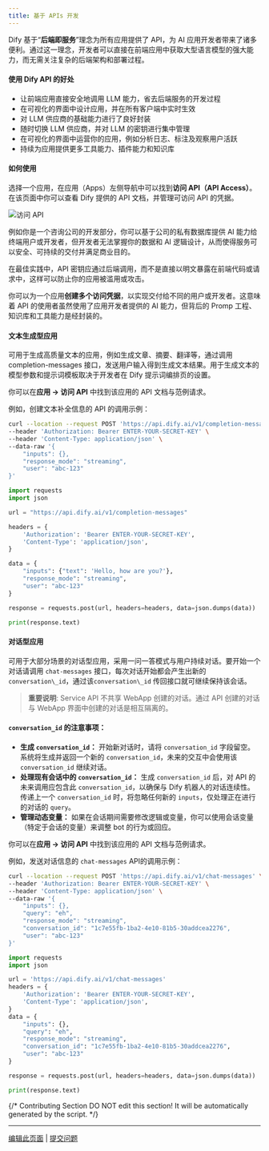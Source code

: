 ```yaml
---
title: 基于 APIs 开发
---
```


Dify 基于“**后端即服务**”理念为所有应用提供了 API，为 AI 应用开发者带来了诸多便利。通过这一理念，开发者可以直接在前端应用中获取大型语言模型的强大能力，而无需关注复杂的后端架构和部署过程。

#### 使用 Dify API 的好处

* 让前端应用直接安全地调用 LLM 能力，省去后端服务的开发过程
* 在可视化的界面中设计应用，并在所有客户端中实时生效
* 对 LLM 供应商的基础能力进行了良好封装
* 随时切换 LLM 供应商，并对 LLM 的密钥进行集中管理
* 在可视化的界面中运营你的应用，例如分析日志、标注及观察用户活跃
* 持续为应用提供更多工具能力、插件能力和知识库

#### 如何使用

选择一个应用，在应用（Apps）左侧导航中可以找到**访问 API（API Access）**。在该页面中你可以查看 Dify 提供的 API 文档，并管理可访问 API 的凭据。

![访问 API](https://assets-docs.dify.ai/dify-enterprise-mintlify/zh_CN/guides/application-publishing/97ff5a5d3fd280c617af917ca6c09322.png)

例如你是一个咨询公司的开发部分，你可以基于公司的私有数据库提供 AI 能力给终端用户或开发者，但开发者无法掌握你的数据和 AI 逻辑设计，从而使得服务可以安全、可持续的交付并满足商业目的。

<Warning>
在最佳实践中，API 密钥应通过后端调用，而不是直接以明文暴露在前端代码或请求中，这样可以防止你的应用被滥用或攻击。
</Warning>

你可以为一个应用**创建多个访问凭据**，以实现交付给不同的用户或开发者。这意味着 API 的使用者虽然使用了应用开发者提供的 AI 能力，但背后的 Promp 工程、知识库和工具能力是经封装的。

#### 文本生成型应用

可用于生成高质量文本的应用，例如生成文章、摘要、翻译等，通过调用 completion-messages 接口，发送用户输入得到生成文本结果。用于生成文本的模型参数和提示词模板取决于开发者在 Dify 提示词编排页的设置。

你可以在**应用 -> 访问 API** 中找到该应用的 API 文档与范例请求。

例如，创建文本补全信息的 API 的调用示例：

```bash title="cURL"
curl --location --request POST 'https://api.dify.ai/v1/completion-messages' \
--header 'Authorization: Bearer ENTER-YOUR-SECRET-KEY' \
--header 'Content-Type: application/json' \
--data-raw '{
    "inputs": {},
    "response_mode": "streaming",
    "user": "abc-123"
}'
```

```python title="Python"
import requests
import json

url = "https://api.dify.ai/v1/completion-messages"

headers = {
    'Authorization': 'Bearer ENTER-YOUR-SECRET-KEY',
    'Content-Type': 'application/json',
}

data = {
    "inputs": {"text": 'Hello, how are you?'},
    "response_mode": "streaming",
    "user": "abc-123"
}

response = requests.post(url, headers=headers, data=json.dumps(data))

print(response.text)
```

#### 对话型应用

可用于大部分场景的对话型应用，采用一问一答模式与用户持续对话。要开始一个对话请调用 `chat-messages` 接口，每次对话开始都会产生出新的 `conversation\_id`，通过该`conversation\_id` 传回接口就可继续保持该会话。

> **重要说明**: Service API 不共享 WebApp 创建的对话。通过 API 创建的对话与 WebApp 界面中创建的对话是相互隔离的。

#### `conversation_id` 的注意事项：

- **生成 `conversation_id`：** 开始新对话时，请将 `conversation_id` 字段留空。系统将生成并返回一个新的 `conversation_id`，未来的交互中会使用该 `conversation_id` 继续对话。
- **处理现有会话中的 `conversation_id`：** 生成 `conversation_id` 后，对 API 的未来调用应包含此 `conversation_id`，以确保与 Dify 机器人的对话连续性。传递上一个 `conversation_id` 时，将忽略任何新的 `inputs`，仅处理正在进行的对话的 `query`。
- **管理动态变量：** 如果在会话期间需要修改逻辑或变量，你可以使用会话变量（特定于会话的变量）来调整 bot 的行为或回应。

你可以在**应用 -> 访问 API** 中找到该应用的 API 文档与范例请求。

例如，发送对话信息的 `chat-messages` API的调用示例：

```bash title="cURL"
curl --location --request POST 'https://api.dify.ai/v1/chat-messages' \
--header 'Authorization: Bearer ENTER-YOUR-SECRET-KEY' \
--header 'Content-Type: application/json' \
--data-raw '{
    "inputs": {},
    "query": "eh",
    "response_mode": "streaming",
    "conversation_id": "1c7e55fb-1ba2-4e10-81b5-30addcea2276",
    "user": "abc-123"
}'

```


```python title="Python"
import requests
import json

url = 'https://api.dify.ai/v1/chat-messages'
headers = {
    'Authorization': 'Bearer ENTER-YOUR-SECRET-KEY',
    'Content-Type': 'application/json',
}
data = {
    "inputs": {},
    "query": "eh",
    "response_mode": "streaming",
    "conversation_id": "1c7e55fb-1ba2-4e10-81b5-30addcea2276",
    "user": "abc-123"
}

response = requests.post(url, headers=headers, data=json.dumps(data))

print(response.text)
```

{/*
Contributing Section
DO NOT edit this section!
It will be automatically generated by the script.
*/}

---

[编辑此页面](https://github.com/langgenius/dify-docs/edit/main/zh-hans/guides/application-publishing/developing-with-apis.mdx) | [提交问题](https://github.com/langgenius/dify-docs/issues/new?template=docs.yml)

